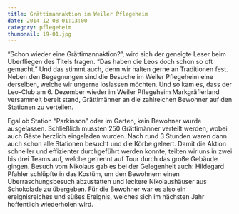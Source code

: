 ```yaml
---
title: Grättimannaktion im Weiler Pflegeheim
date: 2014-12-08 01:13:00
category: pflegeheim
thumbnail: 19-01.jpg
---
```


“Schon wieder eine Grättimannaktion?”, wird sich der geneigte Leser beim Überfliegen des Titels fragen. “Das haben die Leos doch schon so oft gemacht.” Und das stimmt auch, denn wir halten gerne an Traditionen fest. Neben den Begegnungen sind die Besuche im Weiler Pflegeheim eine derselben, welche wir ungerne loslassen möchten. Und so kam es, dass der Leo-Club am 6. Dezember wieder im Weiler Pflegeheim Markgräflerland versammelt bereit stand, Grättimänner an die zahlreichen Bewohner auf den Stationen zu verteilen.

Egal ob Station “Parkinson” oder im Garten, kein Bewohner wurde ausgelassen. Schließlich mussten 250 Grättimänner verteilt werden, wobei auch Gäste herzlich eingeladen wurden. Nach rund 3 Stunden waren dann auch schon alle Stationen besucht und die Körbe geleert. Damit die Aktion schneller und effizienter durchgeführt werden konnte, teilten wir uns in zwei bis drei Teams auf, welche getrennt auf Tour durch das große Gebäude gingen.
Besuch vom Nikolaus gab es bei der Gelegenheit auch: Hildegard Pfahler schlüpfte in das Kostüm, um den Bewohnern einen Überraschungsbesuch abzustatten und leckere Nikolaushäuser aus Schokolade zu übergeben. Für die Bewohner war es also ein ereignisreiches und süßes Ereignis, welches sich im nächsten Jahr hoffentlich wiederholen wird.
